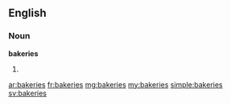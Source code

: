 ==English==

===Noun===
'''bakeries'''
# {{plural of|bakery}}

[[ar:bakeries]]
[[fr:bakeries]]
[[mg:bakeries]]
[[my:bakeries]]
[[simple:bakeries]]
[[sv:bakeries]]
